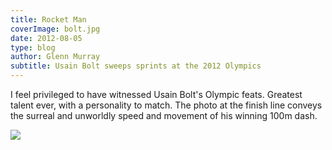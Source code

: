 ```yaml
---
title: Rocket Man 
coverImage: bolt.jpg
date: 2012-08-05
type: blog
author: Glenn Murray
subtitle: Usain Bolt sweeps sprints at the 2012 Olympics
---
```


I feel privileged to have witnessed Usain Bolt's Olympic feats. Greatest talent ever, with a personality to match.
The photo at the finish line conveys the surreal and unworldly speed and movement of his winning 100m dash.

<Image src="RocketMan2012Olympics.jpg"  />
